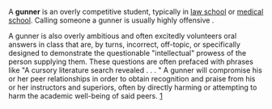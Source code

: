 <!-- Please do not remove or change this AfD message until the issue is settled -->
{{AfDM|page=Gunner (student)|date=2007 October 25|substed=yes}}
<!-- End of AfD message, feel free to edit beyond this point -->

A '''gunner''' is an overly competitive student, typically in [[law school]] or [[medical school]].  Calling someone a gunner is usually highly offensive {{Fact|date=October 2007}}.

A gunner is also overly ambitious and often excitedly volunteers oral answers in class that are, by turns, incorrect, off-topic, or specifically designed to demonstrate the questionable "intellectual" prowess of the person supplying them. These questions are often prefaced with phrases like "A cursory literature search revealed . . . " A gunner will compromise his or her peer relationships in order to obtain recognition and praise from his or her instructors and superiors, often by directly harming or attempting to harm the academic well-being of said peers. [http://politedissent.com/archives/113]<br>

{{stub}}